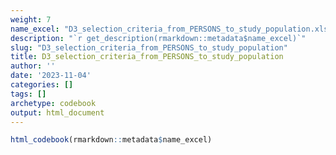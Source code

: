 ```yaml
---
weight: 7
name_excel: "D3_selection_criteria_from_PERSONS_to_study_population.xlsx"
description: "`r get_description(rmarkdown::metadata$name_excel)`"
slug: "D3_selection_criteria_from_PERSONS_to_study_population"
title: D3_selection_criteria_from_PERSONS_to_study_population
author: ''
date: '2023-11-04'
categories: []
tags: []
archetype: codebook
output: html_document
---
```


```r
html_codebook(rmarkdown::metadata$name_excel)
```
